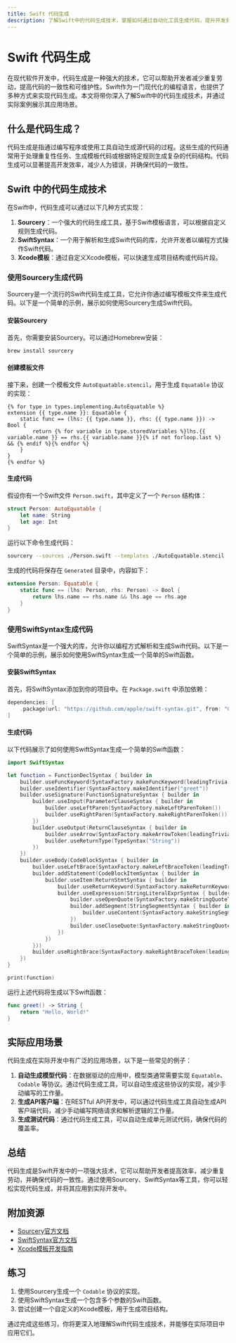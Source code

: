 ```yaml
---
title: Swift 代码生成
description: 了解Swift中的代码生成技术，掌握如何通过自动化工具生成代码，提升开发效率。
---
```


# Swift 代码生成

在现代软件开发中，代码生成是一种强大的技术，它可以帮助开发者减少重复劳动，提高代码的一致性和可维护性。Swift作为一门现代化的编程语言，也提供了多种方式来实现代码生成。本文将带你深入了解Swift中的代码生成技术，并通过实际案例展示其应用场景。

## 什么是代码生成？

代码生成是指通过编写程序或使用工具自动生成源代码的过程。这些生成的代码通常用于处理重复性任务、生成模板代码或根据特定规则生成复杂的代码结构。代码生成可以显著提高开发效率，减少人为错误，并确保代码的一致性。

## Swift 中的代码生成技术

在Swift中，代码生成可以通过以下几种方式实现：

1. **Sourcery**：一个强大的代码生成工具，基于Swift模板语言，可以根据自定义规则生成代码。
2. **SwiftSyntax**：一个用于解析和生成Swift代码的库，允许开发者以编程方式操作Swift代码。
3. **Xcode模板**：通过自定义Xcode模板，可以快速生成项目结构或代码片段。

### 使用Sourcery生成代码

Sourcery是一个流行的Swift代码生成工具，它允许你通过编写模板文件来生成代码。以下是一个简单的示例，展示如何使用Sourcery生成Swift代码。

#### 安装Sourcery

首先，你需要安装Sourcery。可以通过Homebrew安装：

```bash
brew install sourcery
```

#### 创建模板文件

接下来，创建一个模板文件 `AutoEquatable.stencil`，用于生成 `Equatable` 协议的实现：

```stencil
{% for type in types.implementing.AutoEquatable %}
extension {{ type.name }}: Equatable {
    static func == (lhs: {{ type.name }}, rhs: {{ type.name }}) -> Bool {
        return {% for variable in type.storedVariables %}lhs.{{ variable.name }} == rhs.{{ variable.name }}{% if not forloop.last %} && {% endif %}{% endfor %}
    }
}
{% endfor %}
```

#### 生成代码

假设你有一个Swift文件 `Person.swift`，其中定义了一个 `Person` 结构体：

```swift
struct Person: AutoEquatable {
    let name: String
    let age: Int
}
```

运行以下命令生成代码：

```bash
sourcery --sources ./Person.swift --templates ./AutoEquatable.stencil --output ./Generated
```

生成的代码将保存在 `Generated` 目录中，内容如下：

```swift
extension Person: Equatable {
    static func == (lhs: Person, rhs: Person) -> Bool {
        return lhs.name == rhs.name && lhs.age == rhs.age
    }
}
```

### 使用SwiftSyntax生成代码

SwiftSyntax是一个强大的库，允许你以编程方式解析和生成Swift代码。以下是一个简单的示例，展示如何使用SwiftSyntax生成一个简单的Swift函数。

#### 安装SwiftSyntax

首先，将SwiftSyntax添加到你的项目中。在 `Package.swift` 中添加依赖：

```swift
dependencies: [
    .package(url: "https://github.com/apple/swift-syntax.git", from: "0.50500.0")
]
```

#### 生成代码

以下代码展示了如何使用SwiftSyntax生成一个简单的Swift函数：

```swift
import SwiftSyntax

let function = FunctionDeclSyntax { builder in
    builder.useFuncKeyword(SyntaxFactory.makeFuncKeyword(leadingTrivia: .zero, trailingTrivia: .spaces(1)))
    builder.useIdentifier(SyntaxFactory.makeIdentifier("greet"))
    builder.useSignature(FunctionSignatureSyntax { builder in
        builder.useInput(ParameterClauseSyntax { builder in
            builder.useLeftParen(SyntaxFactory.makeLeftParenToken())
            builder.useRightParen(SyntaxFactory.makeRightParenToken())
        })
        builder.useOutput(ReturnClauseSyntax { builder in
            builder.useArrow(SyntaxFactory.makeArrowToken(leadingTrivia: .spaces(1), trailingTrivia: .spaces(1)))
            builder.useReturnType(TypeSyntax("String"))
        })
    })
    builder.useBody(CodeBlockSyntax { builder in
        builder.useLeftBrace(SyntaxFactory.makeLeftBraceToken(leadingTrivia: .spaces(1), trailingTrivia: .newlines(1)))
        builder.addStatement(CodeBlockItemSyntax { builder in
            builder.useItem(ReturnStmtSyntax { builder in
                builder.useReturnKeyword(SyntaxFactory.makeReturnKeyword(leadingTrivia: .spaces(4), trailingTrivia: .spaces(1)))
                builder.useExpression(StringLiteralExprSyntax { builder in
                    builder.useOpenQuote(SyntaxFactory.makeStringQuoteToken())
                    builder.addSegment(StringSegmentSyntax { builder in
                        builder.useContent(SyntaxFactory.makeStringSegment("Hello, World!"))
                    })
                    builder.useCloseQuote(SyntaxFactory.makeStringQuoteToken())
                })
            })
        }))
        builder.useRightBrace(SyntaxFactory.makeRightBraceToken(leadingTrivia: .newlines(1), trailingTrivia: .zero))
    })
}

print(function)
```

运行上述代码将生成以下Swift函数：

```swift
func greet() -> String {
    return "Hello, World!"
}
```

## 实际应用场景

代码生成在实际开发中有广泛的应用场景，以下是一些常见的例子：

1. **自动生成模型代码**：在数据驱动的应用中，模型类通常需要实现 `Equatable`、`Codable` 等协议。通过代码生成工具，可以自动生成这些协议的实现，减少手动编写的工作量。
2. **生成API客户端**：在RESTful API开发中，可以通过代码生成工具自动生成API客户端代码，减少手动编写网络请求和解析逻辑的工作量。
3. **生成测试代码**：通过代码生成工具，可以自动生成单元测试代码，确保代码的覆盖率。

## 总结

代码生成是Swift开发中的一项强大技术，它可以帮助开发者提高效率，减少重复劳动，并确保代码的一致性。通过使用Sourcery、SwiftSyntax等工具，你可以轻松实现代码生成，并将其应用到实际开发中。

## 附加资源

- [Sourcery官方文档](https://github.com/krzysztofzablocki/Sourcery)
- [SwiftSyntax官方文档](https://github.com/apple/swift-syntax)
- [Xcode模板开发指南](https://developer.apple.com/documentation/xcode/creating-custom-templates)

## 练习

1. 使用Sourcery生成一个 `Codable` 协议的实现。
2. 使用SwiftSyntax生成一个包含多个参数的Swift函数。
3. 尝试创建一个自定义的Xcode模板，用于生成项目结构。

通过完成这些练习，你将更深入地理解Swift代码生成技术，并能够在实际项目中应用它们。